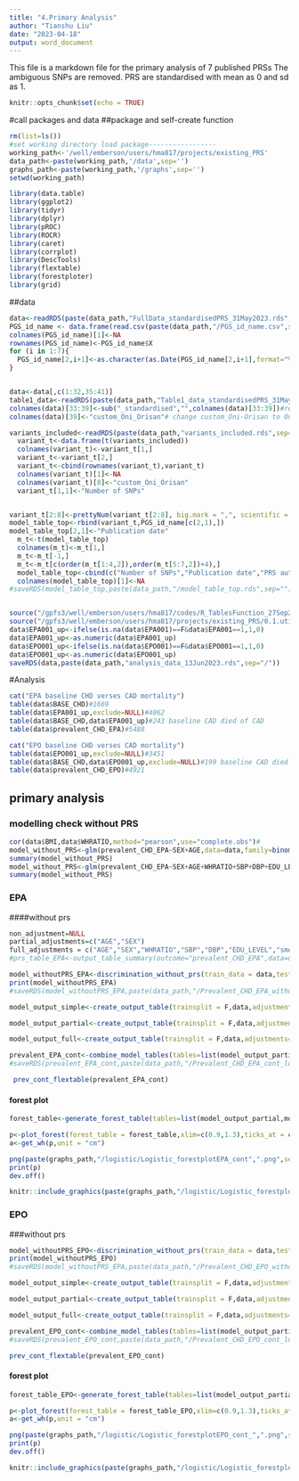```yaml
---
title: "4.Primary Analysis"
author: "Tianshu Liu"
date: "2023-04-18"
output: word_document
---
```

This file is a markdown file for the primary analysis of 7 published PRSs
The ambiguous SNPs are removed. PRS are standardised with mean as 0 and sd as 1.

```r
knitr::opts_chunk$set(echo = TRUE)
```

#call packages and data
##package and self-create function
```r
rm(list=ls())
#set working directory load package-----------------
working_path<-'/well/emberson/users/hma817/projects/existing_PRS'
data_path<-paste(working_path,'/data',sep='')
graphs_path<-paste(working_path,'/graphs',sep='')
setwd(working_path)

library(data.table)
library(ggplot2)
library(tidyr)
library(dplyr)
library(pROC)
library(ROCR)
library(caret)
library(corrplot)
library(DescTools)
library(flextable)
library(forestploter)
library(grid)

```

##data
```r
data<-readRDS(paste(data_path,"FullData_standardisedPRS_31May2023.rds",sep="/"))
PGS_id_name <- data.frame(read.csv(paste(data_path,"/PGS_id_name.csv",sep="")))
colnames(PGS_id_name)[1]<-NA
rownames(PGS_id_name)<-PGS_id_name$X
for (i in 1:7){
  PGS_id_name[2,i+1]<-as.character(as.Date(PGS_id_name[2,i+1],format="%d-%b-%y"))
}


data<-data[,c(1:32,35:41)]
table1_data<-readRDS(paste(data_path,"Table1_data_standardisedPRS_31May2023.rds",sep="/"))
colnames(data)[33:39]<-sub("_standardised","",colnames(data)[33:39])#remove standardised after all PRS names to make column names shorter
colnames(data)[39]<-"custom_Oni_Orisan"# change custom_Oni-Orisan to Oni_Orisan so that formula() can read it

variants_included<-readRDS(paste(data_path,"variants_included.rds",sep="/"))
  variant_t<-data.frame(t(variants_included))
  colnames(variant_t)<-variant_t[1,]
  variant_t<-variant_t[2,]
  variant_t<-cbind(rownames(variant_t),variant_t)
  colnames(variant_t)[1]<-NA
  colnames(variant_t)[8]<-"custom_Oni_Orisan"
  variant_t[1,1]<-"Number of SNPs"


variant_t[2:8]<-prettyNum(variant_t[2:8], big.mark = ",", scientific = FALSE)
model_table_top<-rbind(variant_t,PGS_id_name[c(2,1),])
model_table_top[2,1]<-"Publication date"
  m_t<-t(model_table_top)
  colnames(m_t)<-m_t[1,]
  m_t<-m_t[-1,]
  m_t<-m_t[c(order(m_t[1:4,2]),order(m_t[5:7,2])+4),]
  model_table_top<-cbind(c("Number of SNPs","Publication date","PRS author/PGS ID/Ethnicity"),t(m_t))
  colnames(model_table_top)[1]<-NA
#saveRDS(model_table_top,paste(data_path,"/model_table_top.rds",sep=""))


source("/gpfs3/well/emberson/users/hma817/codes/R_TablesFunction_27Sep2022_TL.r")
source("/gpfs3/well/emberson/users/hma817/projects/existing_PRS/0.1.utils.R")  
data$EPA001_up<-ifelse(is.na(data$EPA001)==F&data$EPA001==1,1,0)
data$EPA001_up<-as.numeric(data$EPA001_up)
data$EPO001_up<-ifelse(is.na(data$EPO001)==F&data$EPO001==1,1,0)
data$EPO001_up<-as.numeric(data$EPO001_up)
saveRDS(data,paste(data_path,"analysis_data_13Jun2023.rds",sep="/"))
```

#Analysis


```r
cat("EPA baseline CHD verses CAD mortality")
table(data$BASE_CHD)#1669
table(data$EPA001_up,exclude=NULL)#4062
table(data$BASE_CHD,data$EPA001_up)#243 baseline CAD died of CAD
table(data$prevalent_CHD_EPA)#5488

cat("EPO baseline CHD verses CAD mortality")
table(data$EPO001_up,exclude=NULL)#3451
table(data$BASE_CHD,data$EPO001_up,exclude=NULL)#199 baseline CAD died of CAD
table(data$prevalent_CHD_EPO)#4921
```




## primary analysis 
### modelling check without PRS

```r
cor(data$BMI,data$WHRATIO,method="pearson",use="complete.obs")#
model_without_PRS<-glm(prevalent_CHD_EPA~SEX+AGE,data=data,family=binomial(link='logit'))
summary(model_without_PRS)
model_without_PRS<-glm(prevalent_CHD_EPA~SEX+AGE+WHRATIO+SBP+DBP+EDU_LEVEL+smokegp+diabetes_at_baseline,data=data,family=binomial(link='logit'))
summary(model_without_PRS)
```


###  EPA
####without prs 
```r
non_adjustment=NULL
partial_adjustments=c("AGE","SEX")
full_adjustments = c("AGE","SEX","WHRATIO","SBP","DBP","EDU_LEVEL","smokegp","diabetes_at_baseline")
#prs_table_EPA<-output_table_summary(outcome="prevalent_CHD_EPA",data=data,full_adjustments,trainsplit=F,train_data=NULL,test_data=NULL)

```
```r
model_withoutPRS_EPA<-discrimination_without_prs(train_data = data,test_data = data,outcome="prevalent_CHD_EPA",partial_adjustments = partial_adjustments,full_adjustments = full_adjustments)
print(model_withoutPRS_EPA)
#saveRDS(model_withoutPRS_EPA,paste(data_path,"/Prevalent_CHD_EPA_withoutPRS.rds",sep=""))
```


```r
model_output_simple<-create_output_table(trainsplit = F,data,adjustments=non_adjustment,outcome="prevalent_CHD_EPA",namew=NULL)

model_output_partial<-create_output_table(trainsplit = F,data,adjustments=partial_adjustments,outcome="prevalent_CHD_EPA",namew="partial")

model_output_full<-create_output_table(trainsplit = F,data,adjustments=full_adjustments,outcome="prevalent_CHD_EPA",namew="full")
```


```r
prevalent_EPA_cont<-combine_model_tables(tables=list(model_output_partial,model_output_full),name = c("Partially adjusted","Fully adjusted"),log_cox = "log")
#saveRDS(prevalent_EPA_cont,paste(data_path,"/Prevalent_CHD_EPA_cont_logistic_06Jun2023.rds",sep=""))


```



```r
 prev_cont_flextable(prevalent_EPA_cont)
```


#### forest plot

```r
forest_table<-generate_forest_table(tables=list(model_output_partial,model_output_full),model_name = c("Partially adjusted","Fully adjusted"),or_hr = "OR",show_pgsname = T)

```


```r
p<-plot_forest(forest_table = forest_table,xlim=c(0.9,1.3),ticks_at = c(0.9,1,1.1,1.2,1.3),hr_or = "OR")
a<-get_wh(p,unit = "cm")

png(paste(graphs_path,"/logistic/Logistic_forestplotEPA_cont",".png",sep=""), res = 200, width = a[1], height = a[2], units = "cm")
print(p)
dev.off()
```


```r
knitr::include_graphics(paste(graphs_path,"/logistic/Logistic_forestplotEPA_cont",".png",sep=""))
```


### EPO

###without prs 

```r
model_withoutPRS_EPO<-discrimination_without_prs(train_data = data,test_data = data,outcome="prevalent_CHD_EPO",partial_adjustments = partial_adjustments,full_adjustments = full_adjustments)
print(model_withoutPRS_EPO)
#saveRDS(model_withoutPRS_EPA,paste(data_path,"/Prevalent_CHD_EPO_withoutPRS.rds",sep=""))
```

```r
model_output_simple<-create_output_table(trainsplit = F,data,adjustments=non_adjustment,outcome="prevalent_CHD_EPO",namew=NULL)

model_output_partial<-create_output_table(trainsplit = F,data,adjustments=partial_adjustments,outcome="prevalent_CHD_EPO",namew="partial")

model_output_full<-create_output_table(trainsplit = F,data,adjustments=full_adjustments,outcome="prevalent_CHD_EPO",namew="full")
```


```r

prevalent_EPO_cont<-combine_model_tables(tables=list(model_output_partial,model_output_full),name = c("Partially adjusted","Fully adjusted"),log_cox = "log")
#saveRDS(prevalent_EPO_cont,paste(data_path,"/Prevalent_CHD_EPO_cont_logistic_06Jun2023.rds",sep=""))
```



```r
prev_cont_flextable(prevalent_EPO_cont)
```


#### forest plot

```r
forest_table_EPO<-generate_forest_table(tables=list(model_output_partial,model_output_full),model_name = c("Partially adjusted","Fully adjusted"),or_hr = "OR",show_pgsname = T)
```


```r
p<-plot_forest(forest_table = forest_table_EPO,xlim=c(0.9,1.3),ticks_at = c(0.9,1,1.1,1.2,1.3),hr_or="HR")
a<-get_wh(p,unit = "cm")

png(paste(graphs_path,"/logistic/Logistic_forestplotEPO_cont_",".png",sep=""), res = 200, width = a[1], height = a[2], units = "cm")
print(p)
dev.off()
```


```r
knitr::include_graphics(paste(graphs_path,"/logistic/Logistic_forestplotEPO_cont_",".png",sep=""))
```
